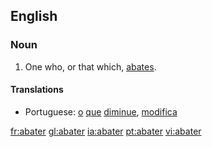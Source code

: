 ==English==

===Noun===
{{en-noun}}
# One who, or that which, [[abate]]s.

====Translations====
{{top}}
*Portuguese: [[o]] [[que]] [[diminue]], [[modifica]]
{{mid}}
{{bottom}}

[[fr:abater]]
[[gl:abater]]
[[ia:abater]]
[[pt:abater]]
[[vi:abater]]